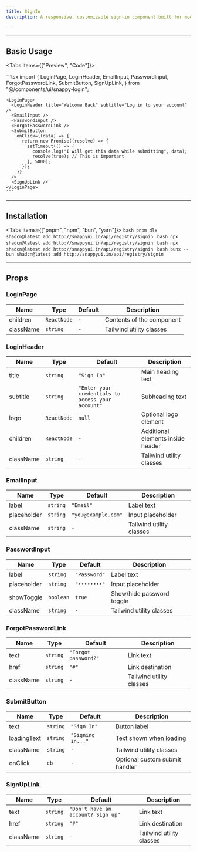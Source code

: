 ```yaml
---
title: SignIn
description: A responsive, customizable sign-in component built for modern applications.

---
```



---

## Basic Usage

<Tabs items={["Preview", "Code"]}>
  <Tab value="Preview">
    <div className="flex flex-col items-center justify-center mb-6 rounded-lg py-5 px-5">
      <SnappySignIn />
    </div>
  </Tab>

  <Tab value="Code">
    ```tsx
    import {
      LoginPage,
      LoginHeader,
      EmailInput,
      PasswordInput,
      ForgotPasswordLink,
      SubmitButton,
      SignUpLink,
    } from "@/components/ui/snappy-login";

    <LoginPage>
      <LoginHeader title="Welcome Back" subtitle="Log in to your account" />
      <EmailInput />
      <PasswordInput />
      <ForgotPasswordLink />
      <SubmitButton
        onClick={(data) => {
          return new Promise((resolve) => {
            setTimeout(() => {
              console.log("I will get this data while submitting", data);
              resolve(true); // This is important
            }, 5000);
          });
        }}
      />
      <SignUpLink />
    </LoginPage>
    ```
  </Tab>
</Tabs>

---

## Installation

<Tabs items={["pnpm", "npm", "bun", "yarn"]}>
  <Tab value="pnpm">
    ```bash
    pnpm dlx shadcn@latest add http://snappyui.in/api/registry/signin
    ```
  </Tab>
  <Tab value="npm">
    ```bash
    npx shadcn@latest add http://snappyui.in/api/registry/signin
    ```
  </Tab>
  <Tab value="yarn">
    ```bash
    npx shadcn@latest add http://snappyui.in/api/registry/signin
    ```
  </Tab>
  <Tab value="bun">
    ```bash
    bunx --bun shadcn@latest add http://snappyui.in/api/registry/signin
    ```
  </Tab>
</Tabs>

---

## Props

### LoginPage

| Name       | Type        | Default     | Description                |
| ---------- | ----------- | ----------- | -------------------------- |
| children   | `ReactNode` | `-`         | Contents of the component  |
| className  | `string`    | `-`         | Tailwind utility classes   |

### LoginHeader

| Name       | Type        | Default                                           | Description                       |
| ---------- | ----------- | ------------------------------------------------- | --------------------------------- |
| title      | `string`    | `"Sign In"`                                       | Main heading text                 |
| subtitle   | `string`    | `"Enter your credentials to access your account"` | Subheading text                   |
| logo       | `ReactNode` | `null`                                            | Optional logo element             |
| children   | `ReactNode` | `-`                                               | Additional elements inside header |
| className  | `string`    | `-`                                               | Tailwind utility classes          |

### EmailInput

| Name        | Type     | Default             | Description              |
| ----------- | -------- | ------------------- | ------------------------ |
| label       | `string` | `"Email"`           | Label text               |
| placeholder | `string` | `"you@example.com"` | Input placeholder        |
| className   | `string` | `-`                 | Tailwind utility classes |

### PasswordInput

| Name       | Type      | Default       | Description               |
| ---------- | --------- | ------------- | ------------------------- |
| label      | `string`  | `"Password"`  | Label text                |
| placeholder| `string`  | `"••••••••"`  | Input placeholder         |
| showToggle | `boolean` | `true`        | Show/hide password toggle |
| className  | `string`  | `-`           | Tailwind utility classes  |

### ForgotPasswordLink

| Name       | Type     | Default              | Description              |
| ---------- | -------- | -------------------- | ------------------------ |
| text       | `string` | `"Forgot password?"` | Link text                |
| href       | `string` | `"#"`                | Link destination         |
| className  | `string` | `-`                  | Tailwind utility classes |

### SubmitButton

| Name        | Type     | Default           | Description                    |
| ----------- | -------- | ----------------- | ------------------------------ |
| text        | `string` | `"Sign In"`       | Button label                   |
| loadingText | `string` | `"Signing in..."` | Text shown when loading        |
| className   | `string` | `-`               | Tailwind utility classes       |
| onClick     | `cb`     | `-`               | Optional custom submit handler |

### SignUpLink

| Name      | Type     | Default                            | Description              |
| --------- | -------- | ---------------------------------- | ------------------------ |
| text      | `string` | `"Don't have an account? Sign up"` | Link text                |
| href      | `string` | `"#"`                              | Link destination         |
| className | `string` | `-`                                | Tailwind utility classes |
